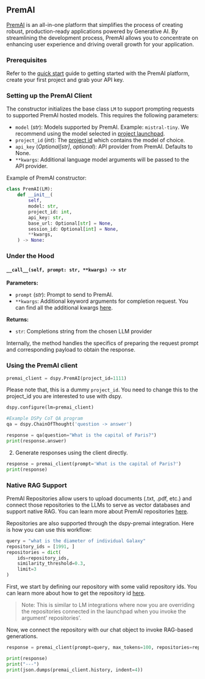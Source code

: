 ## PremAI

[PremAI](https://app.premai.io)  is an all-in-one platform that simplifies the process of creating robust, production-ready applications powered by Generative AI. By streamlining the development process, PremAI allows you to concentrate on enhancing user experience and driving overall growth for your application.

### Prerequisites

Refer to the [quick start](https://docs.premai.io/introduction) guide to getting started with the PremAI platform, create your first project and grab your API key.

### Setting up the PremAI Client

The constructor initializes the base class `LM` to support prompting requests to supported PremAI hosted models. This requires the following parameters:

- `model` (_str_): Models supported by PremAI. Example: `mistral-tiny`. We recommend using the model selected in [project launchpad](https://docs.premai.io/get-started/launchpad).
- `project_id` (_int_): The [project id](https://docs.premai.io/get-started/projects) which contains the model of choice.
- `api_key` (_Optional[str]_, _optional_): API provider from PremAI. Defaults to None.
- `**kwargs`: Additional language model arguments will be passed to the API provider.

Example of PremAI constructor:

```python
class PremAI(LM):
    def __init__(
        self,
        model: str,
        project_id: int,
        api_key: str,
        base_url: Optional[str] = None,
        session_id: Optional[int] = None,
        **kwargs,
    ) -> None:
```

### Under the Hood

#### `__call__(self, prompt: str, **kwargs) -> str`

**Parameters:**
- `prompt` (_str_): Prompt to send to PremAI.
- `**kwargs`: Additional keyword arguments for completion request. You can find all the additional kwargs [here](https://docs.premai.io/get-started/sdk#optional-parameters).

**Returns:**
- `str`: Completions string from the chosen LLM provider 

Internally, the method handles the specifics of preparing the request prompt and corresponding payload to obtain the response.

### Using the PremAI client

```python
premai_client = dspy.PremAI(project_id=1111)
```

Please note that, this is a dummy `project_id`. You need to change this to the project_id you are interested to use with dspy. 

```python
dspy.configure(lm=premai_client)

#Example DSPy CoT QA program
qa = dspy.ChainOfThought('question -> answer')

response = qa(question="What is the capital of Paris?") 
print(response.answer)
```

2) Generate responses using the client directly.

```python
response = premai_client(prompt='What is the capital of Paris?')
print(response)
```

### Native RAG Support

PremAI Repositories allow users to upload documents (.txt, .pdf, etc.) and connect those repositories to the LLMs to serve as vector databases and support native RAG. You can learn more about PremAI repositories [here](https://docs.premai.io/get-started/repositories).

Repositories are also supported through the dspy-premai integration. Here is how you can use this workflow: 

```python
query = "what is the diameter of individual Galaxy"
repository_ids = [1991, ]
repositories = dict(
    ids=repository_ids,
    similarity_threshold=0.3,
    limit=3
)
```

First, we start by defining our repository with some valid repository ids. You can learn more about how to get the repository id [here](https://docs.premai.io/get-started/repositories). 

> Note: This is similar to LM integrations where now you are overriding the repositories connected in the launchpad when you invoke the argument' repositories'. 

Now, we connect the repository with our chat object to invoke RAG-based generations. 

```python 
response = premai_client(prompt=query, max_tokens=100, repositories=repositories)

print(response)
print("---")
print(json.dumps(premai_client.history, indent=4))
```
